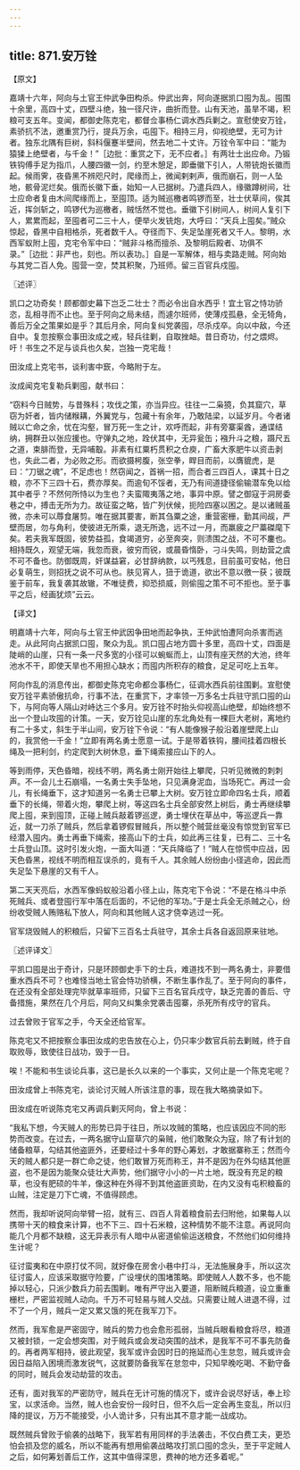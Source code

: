 ```yaml
---
---
---
```

title: 871.安万铨
---



【原文】

嘉靖十六年，阿向与土官王仲武争田构杀。仲武出奔，阿向遂据凯口囤为乱。囤围十余里，高四十丈，四壁斗绝，独一径尺许，曲折而登。山有天池，虽旱不竭，积粮可支五年。变闻，都御史陈克宅，都督佥事杨仁调水西兵剿之。宣慰使安万铨，素骄抗不法，邀重赏乃行，提兵万余，屯囤下。相持三月，仰视绝壁，无可为计者。独东北隅有巨树，斜科偃蹇半壁间，然去地二十丈许。万铨令军中曰：“能为猿猱上绝壁者，与千金！”［边批：重赏之下，无不应者。］有两壮士出应命。乃锻铁钩傅手足为指爪，人腰四徽一剑，约至木憩足，即垂徽下引人，人带铳炮长徽而起。候雨霁，夜昏黑不辨咫尺时，爬缘而上，微闻剌剌声，俄而崩石，则一人坠地，骸骨泥烂矣。俄而长徽下垂，始知一人已据树。乃遣兵四人，缘徽蹲树间，壮士应命者复由木间爬缘而上，至囤顶。适为贼巡檄者鸣锣而至，壮士伏草间，俟其近，挥剑斩之，鸣锣代为巡檄者，贼恬然不觉也。垂徽下引树间人，树间人复引下人，累累而起，至囤者可二三十人，便举火发铳炮，大呼曰：“天兵上囤矣。”贼众惊起，昏黑中自相格杀，死者数千人。夺径而下、失足坠崖死者又千人。黎明，水西军蚁附上囤，克宅令军中曰：“贼非斗格而擅杀、及黎明后殿者、功俱不录。”［边批：非严也，刻也。所以表功。］自是一军解体，相与卖路走贼。阿向始与其党二百人免。囤营一空，焚其积聚，乃班师。留三百官兵戍囤。

〖述评〗

凯口之功奇矣！顾都御史幕下岂乏二壮士？而必令出自水西乎！宜土官之恃功骄恣，乱相寻而不止也。至于阿向之局未结，而遽尔班师，使薄戍孤悬，全无犄角，善后万全之策果如是乎？其后月余，阿向复纠党袭囤，尽杀戍卒。向以中敌，今还自中。复忽按察佥事田汝成之戒，轻兵往剿，自取挫衄。昔日奇功，付之煨烬。吁！书生之不足与谈兵也久矣，岂独一克宅哉！

田汝成上克宅书，谈利害中窾，今略附于左。

汝成闻克宅复勒兵剿囤，献书曰：

“窃料今日贼势，与昔殊科；攻伐之策，亦当异应。往往一二枭獍，负其窟穴，草窃为奸者，皆内储糇耩，外翼党与，包藏十有余年，乃敢陆梁，以延岁月。今者诸贼以亡命之余，忧在沟壑，冒万死一生之计，欢呼而起，非有旁寨渠酋，通谍结纳，拥群丑以张应援也。守弹丸之地，跧伏其中，无异瓮缶；襁升斗之粮，蹑尺五之道，束腓而登，无异哺鷇。非素有红粟朽贯积之仓庾，广畜大豕肥牛以资击剥也，失此二者，为必败之形。而欲摄枵腹，张空拳，睅目而前，以膺貔虎，是曰：“刀锯之魂”，不足虑也！然窃闻之，首祸一招，而合者三四百人，课其十日之粮，亦不下三四十石，费亦厚矣。而逾旬不馁者，无乃有间道捷径偷输潜车免以给其中者乎？不然何所恃以为生也？夫蛮陬夷落之地，事异中原。譬之御寇于洞房委巷之中，搏击无所为力。故征蛮之略，皆广列伏候，扼险四塞以困之。是以诸贼虽微，亦未可以蓐食屠剪。唯在据其要害，断其刍粟之途，重营密栅，勤其间觇，严壁而居，勿与角利，使彼进无所乘，退无所逸，远不过一月，而羸疲之尸藁磔麾下矣。若夫我军既固，彼势益孤，食竭道穷，必至奔突，则溃围之战，不可不鏖也。相持既久，观望无端，我忽而衰，彼穷而锐，或晨昏惰卧，刁斗失鸣，则劫营之虞不可不备也。防御既周，奸谋益窘，必甘辞纳款，以丐残息，目前虽可安帖，他日必复萌生，则招抚之说不可从也。肤见宵人，狃于诡道，欲出不意以徼一获；彼既鉴于前车，我复袭其故辙，不唯徒费，抑恐损威，则偷囤之策不可不拒也。至于事平之后，经画犹烦”云云。

【译文】

明嘉靖十六年，阿向与土官王仲武因争田地而起争执，王仲武怕遭阿向杀害而逃走。从此阿向占据凯口囤，聚众为乱。凯口囤占地方圆十多里，高四十丈，四面是陡峭的山崖，只有一条一尺多宽的小径可以蜿蜒而上，山顶有座天然的大池，终年池水不干，即使天旱也不用担心缺水；而囤内所积存的粮食，足足可吃上五年。

阿向作乱的消息传出，都御史陈克宅命都佥事杨仁，征调水西兵前往围剿。宣慰使安万铨平素骄傲抗命，行事不法，在重赏下，才率领一万多名士兵驻守凯口囤的山下，与阿向等人隔山对峙达三个多月。安万铨不时抬头仰视高山绝壁，却始终想不出一个登山攻囤的计策。一天，安万铨见山崖的东北角处有一棵巨大老树，离地约有二十多丈，斜生于半山间，安万铨下令说：“有人能像猴子般沿着崖壁爬上山的，我赏他一千金！”立即有两名勇士愿意一试。于是带着铁钩，腰间挂着四根长绳及一把利剑，约定爬到大树休息，垂下绳索接应山下的人。

等到雨停，天色昏暗，视线不明，两名勇士刚开始往上攀爬，只听见微微的刺刺声。不一会儿土石崩塌，一名勇士失手坠地，只见满身泥血，当场死亡。再过一会儿，有长绳垂下，这才知道另一名勇士已攀上大树。安万铨立即命四名士兵，顺着垂下的长绳，带着火炮，攀爬上树，等这四名士兵全部安然上树后，勇士再继续攀爬上囤，来到囤顶，正碰上贼兵敲着锣巡逻，勇士埋伏在草丛中，等巡逻兵一靠近，就一刀杀了贼兵，然后拿着锣假冒贼兵，所以整个贼营丝毫没有惊觉到官军已经潜入囤内。勇士再垂下绳索，接高山下的士兵，如此再三往复，已有二、三十名士兵登山顶。这时引发火炮，一面大叫道：“天兵降临了！”贼人在惊慌中应战，因天色昏黑，视线不明而相互误杀的，竟有千人。其余贼人纷纷由小径逃命，因此而失足坠下悬崖的又有千人。

第二天天亮后，水西军像蚂蚁般沿着小径上山，陈克宅下令说：“不是在格斗中杀死贼兵、或者登囤行军中落在后面的，不记他的军功。”于是士兵全无杀贼之心，纷纷收受贼人贿赂私下放人，阿向和其他贼人这才侥幸逃过一死。

官军烧毁贼人的积粮后，只留下三百名士兵驻守，其余士兵各自返回原来驻地。

〖述评译文〗

平凯口囤是出于奇计，只是环顾御史手下的士兵，难道找不到一两名勇士，非要借重水西兵不可？也难怪当地土官会恃功骄横，不断生事作乱了。至于阿向的事件，在还没有全部处理完毕就草率班师，只留下三百名官兵戍守，缺乏完善的善后、守备措施，果然在几个月后，阿向又纠集余党袭击囤寨，杀死所有戍守的官兵。

过去曾败于官军之手，今天全还给官军。

陈克宅又不把按察佥事田汝成的忠告放在心上，仍只率少数官兵前去剿贼，终于自取败辱，致使往日战功，毁于一日。

唉！不能和书生谈论兵事，这已是长久以来的一个事实，又何止是一个陈克宅呢？

田汝成曾上书陈克宅，谈论讨灭贼人所该注意的事，现在我大略摘录如下。

田汝成在听说陈克宅又再调兵剿灭阿向，曾上书说：

“我私下想，今天贼人的形势已异于往日，所以攻贼的策略，也应该因应不同的形势而改变。在过去，一两名据守山窟草穴的枭贼，他们敢聚众为寇，除了有计划的储备粮草，勾结其他盗匪外，还要经过十多年的野心筹划，才敢据寨称王；然而今天的贼人都只是一群亡命之徒，他们敢冒万死而称王，并不是因为在外勾结其他匪盗，也不是因为能聚众徒壮大声势，他们据守小小的一片土地，既没有充足的粮草，也没有肥硕的牛羊，像这种在外得不到其他盗匪资助，在内又没有屯积粮畜的山贼，注定是刀下亡魂，不值得顾虑。

然而，我却听说阿向举臂一招，就有三、四百人背着粮食前去归附他，如果每人以携带十天的粮食来计算，也不下三、四十石米粮，这种情势不能不注意。再说阿向能几个月都不缺粮，这无异表示有人暗中从密道偷偷运送粮食，不然他们如何维持生计呢？

征讨蛮夷和在中原打仗不同，就好像在房舍小巷中打斗，无法施展身手，所以这次征讨蛮人，应该采取据守险要，广设埋伏的围堵策略。即使贼人人数不多，也不能掉以轻心，只派少数兵力前去围剿。唯有严守出入要道，阻断贼兵粮道，设立重重栅栏，严密监视贼人动向。千万不可轻易与贼人交战。只需要让贼人进退不得，过不了一个月，贼兵一定又累又饿的死在我军刀下。

然而，我军愈是严密固守，贼兵的势力也会愈形孤弱，当贼兵眼看粮食将尽，粮道又被封锁，一定会想突围，对于贼兵或会发动突围的战术，是我军不可不事先防备的。再者两军相持，彼此观望，我军或许会因时日的拖延而心生怠忽，贼兵或许会因日益陷入困境而激发锐气，这就要防备我军在怠忽中，只知早晚吃喝、不勤守备的同时，贼兵会发动劫营的攻击。

还有，面对我军的严密防守，贼兵在无计可施的情况下，或许会说尽好话，奉上珍宝，以求活命。当然，贼人也会安份一段时日，但不久后一定会再生变乱，所以归降的提议，万万不能接受，小人诡计多，只有出其不意才能一战成功。

既然贼兵曾败于偷袭的战略下，我军若有用同样的手法袭击，不仅白费工夫，更恐怕会损及您的威名，所以不能再有想用偷袭战略攻打凯口囤的念头，至于平定贼人之后，如何筹划善后工作，这其中值得深思，费神的地方还多着呢。”